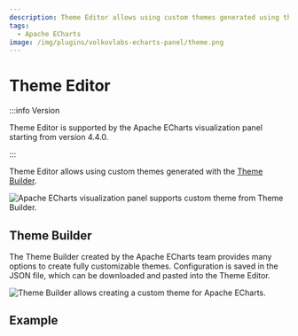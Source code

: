 ```yaml
---
description: Theme Editor allows using custom themes generated using the Theme Builder.
tags:
  - Apache ECharts
image: /img/plugins/volkovlabs-echarts-panel/theme.png
---
```



# Theme Editor

:::info Version

Theme Editor is supported by the Apache ECharts visualization panel starting from version 4.4.0.

:::

Theme Editor allows using custom themes generated with the [Theme Builder](https://echarts.apache.org/en/theme-builder.html).

<Image
  title="Apache ECharts visualization panel supports custom theme from Theme Builder."
  src="/img/plugins/volkovlabs-echarts-panel/theme.png"
/>

## Theme Builder

The Theme Builder created by the Apache ECharts team provides many options to create fully customizable themes. Configuration is saved in the JSON file, which can be downloaded and pasted into the Theme Editor.

<Image
  title="Theme Builder allows creating a custom theme for Apache ECharts."
  src="/img/plugins/volkovlabs-echarts-panel/theme-builder.png"
/>

## Example

<Code
  url="https://github.com/VolkovLabs/volkovlabs.io/blob/main/docs/volkovlabs-echarts-panel/theme.json"
  language="json"
/>
